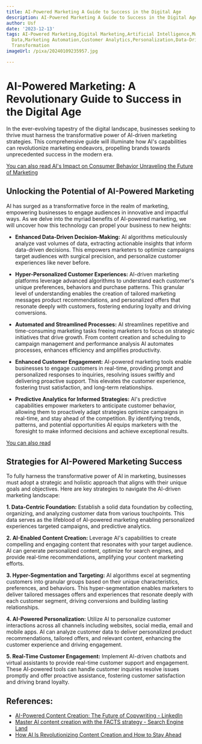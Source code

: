 ```yaml
---
title: AI-Powered Marketing A Guide to Success in the Digital Age
description: AI-Powered Marketing A Guide to Success in the Digital Age
author: Usf
date: '2023-12-13'
tags: AI-Powered Marketing,Digital Marketing,Artificial Intelligence,Machine Learning,Big
  Data,Marketing Automation,Customer Analytics,Personalization,Data-Driven Marketing,Digital
  Transformation
imageUrl: /pixa/20240109235957.jpg

---
```

# AI-Powered Marketing: A Revolutionary Guide to Success in the Digital Age

In the  ever-evolving tapestry of the digital landscape, businesses seeking to thrive must harness the transformative  power of AI-driven marketing strategies. This comprehensive guide will illuminate how AI's capabilities can revolutionize marketing endeavors, propelling brands towards unprecedented  success in the modern  era.

[You  can also  read AI's Impact on Consumer Behavior Unraveling the Future of Marketing](AI%27s%20Impact%20on%20Consumer%20Behavior%20Unraveling%20the%20Future%20of%20Marketing)


## Unlocking the Potential of AI-Powered Marketing

AI has surged as a transformative force in the realm of marketing, empowering businesses to engage audiences in innovative and impactful ways. As we delve into the myriad benefits of AI-powered marketing, we will uncover  how this technology can propel your business to new heights:

- **Enhanced  Data-Driven Decision-Making:** AI algorithms meticulously analyze  vast volumes of data,  extracting actionable insights that inform data-driven decisions. This empowers marketers to optimize campaigns target audiences with surgical precision, and personalize customer experiences like  never before.

- **Hyper-Personalized Customer Experiences:** AI-driven marketing platforms leverage advanced algorithms to understand each customer's unique preferences, behaviors and purchase patterns. This granular level of understanding  enables  the creation of tailored marketing  messages product recommendations, and personalized offers  that resonate deeply with customers, fostering enduring loyalty and driving conversions.

- **Automated and Streamlined  Processes:** AI streamlines repetitive and time-consuming marketing  tasks freeing marketers to focus on strategic initiatives that drive growth. From  content creation and scheduling  to campaign management  and performance analysis AI automates processes,  enhances efficiency and amplifies productivity.

- **Enhanced Customer Engagement:** AI-powered  marketing tools enable  businesses to  engage customers in real-time, providing  prompt and personalized responses to inquiries, resolving issues swiftly and delivering proactive support. This elevates the customer experience, fostering trust satisfaction, and long-term relationships.

- **Predictive Analytics for Informed Strategies:** AI's predictive capabilities empower marketers to anticipate  customer  behavior, allowing  them to proactively adapt strategies optimize campaigns in real-time, and stay ahead of the competition. By identifying trends, patterns, and potential opportunities AI equips marketers with the  foresight to make informed  decisions and achieve exceptional results.

[You can also  read ]()


## Strategies for AI-Powered Marketing Success

To fully harness the transformative  power of  AI in marketing, businesses must adopt a strategic and holistic  approach that aligns  with their unique goals and objectives.  Here are  key strategies to navigate the  AI-driven marketing landscape:

**1. Data-Centric Foundation:** Establish a solid data foundation by collecting, organizing,  and analyzing customer data from various  touchpoints. This data serves as the lifeblood of AI-powered  marketing enabling personalized experiences targeted campaigns, and predictive analytics.

**2. AI-Enabled Content Creation:** Leverage AI's capabilities to create compelling and engaging  content that resonates with your target audience. AI can generate personalized  content, optimize for  search engines, and provide real-time  recommendations, amplifying your content marketing efforts.

**3.  Hyper-Segmentation and Targeting:** AI algorithms excel at segmenting customers into granular groups based on their unique characteristics, preferences, and behaviors. This hyper-segmentation enables marketers to deliver tailored messages offers and experiences that resonate deeply with  each customer segment,  driving conversions  and building  lasting relationships.

**4. AI-Powered Personalization:** Utilize AI to personalize customer interactions across all channels including websites, social media, email and mobile apps. AI can analyze  customer data to deliver personalized  product  recommendations, tailored offers, and relevant content, enhancing the customer experience and driving  engagement.

**5. Real-Time Customer  Engagement:** Implement AI-driven chatbots and virtual assistants to provide real-time customer support and engagement. These AI-powered tools can handle customer inquiries resolve issues promptly and offer proactive assistance,  fostering customer satisfaction and driving brand loyalty.

## References:
- [AI-Powered Content Creation: The Future of Copywriting - LinkedIn](https://www.linkedin.com/pulse/ai-powered-content-creation-future-cfukc)
- [Master AI content creation with the FACTS strategy - Search Engine Land](https://searchengineland.com/master-ai-content-creation-with-the-facts-strategy-429616)
- [How AI Is Revolutionizing Content Creation and How to Stay Ahead](https://rockcontent.com/blog/ai-content-creation/)

